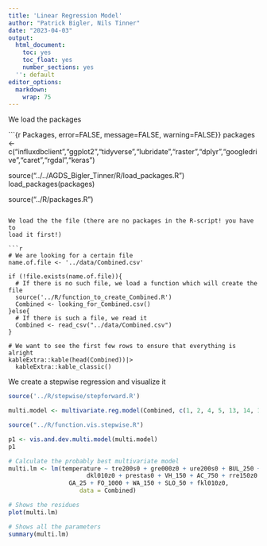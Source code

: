 ```yaml
---
title: 'Linear Regression Model'
author: "Patrick Bigler, Nils Tinner"
date: "2023-04-03"
output:
  html_document:
    toc: yes
    toc_float: yes
    number_sections: yes
  '': default
editor_options:
  markdown:
    wrap: 75
---
```


We load the packages

```{r Packages,  error=FALSE, message=FALSE, warning=FALSE}}
packages <- c("influxdbclient","ggplot2","tidyverse","lubridate","raster","dplyr","googledrive","caret","rgdal","keras")

source("../../AGDS_Bigler_Tinner/R/load_packages.R")
load_packages(packages)

source("../R/packages.R")
```

We load the the file (there are no packages in the R-script! you have to
load it first!)

```r
# We are looking for a certain file
name.of.file <- '../data/Combined.csv'

if (!file.exists(name.of.file)){
  # If there is no such file, we load a function which will create the file
  source('../R/function_to_create_Combined.R')
  Combined <- looking_for_Combined.csv()
}else{
  # If there is such a file, we read it
  Combined <- read_csv("../data/Combined.csv")
}

# We want to see the first few rows to ensure that everything is alright
kableExtra::kable(head(Combined))|>
  kableExtra::kable_classic()

```

We create a stepwise regression and visualize it

```r
source('../R/stepwise/stepforward.R')

multi.model <- multivariate.reg.model(Combined, c(1, 2, 4, 5, 13, 14, 15, 16, 17))

source("../R/function.vis.stepwise.R")

p1 <- vis.and.dev.multi.model(multi.model)
p1

```

```r

# Calculate the probably best multivariate model
multi.lm <- lm(temperature ~ tre200s0 + gre000z0 + ure200s0 + BUL_250 + 
                      dkl010z0 + prestas0 + VH_150 + AC_750 + rre150z0 + HuM + TPI_500 +
                 GA_25 + FO_1000 + WA_150 + SLO_50 + fkl010z0, 
                    data = Combined)

# Shows the residues
plot(multi.lm)

# Shows all the parameters
summary(multi.lm)
```
